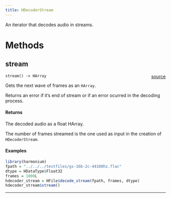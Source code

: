 ```yaml
---
title: HDecoderStream
---
```


An iterator that decodes audio in streams.

# Methods

## stream

`stream() -> HArray`<span style="float: right;"> [source](https://github.com/daniellga/harmonium/tree/master/r-harmonium/src/rust/src/hfile.rs#L522) </span> \

Gets the next wave of frames as an `HArray`.

Returns an error if it's end of stream or if an error ocurred in
the decoding process.

#### Returns

The decoded audio as a float HArray.

The number of frames streamed is the one used as input in the creation of `HDecoderStream`.

#### Examples

```r
library(harmonium)
fpath = "../../../testfiles/gs-16b-2c-44100hz.flac"
dtype = HDataType$Float32
frames = 1000L
hdecoder_stream = HFile$decode_stream(fpath, frames, dtype)
hdecoder_stream$stream()
```

_________
